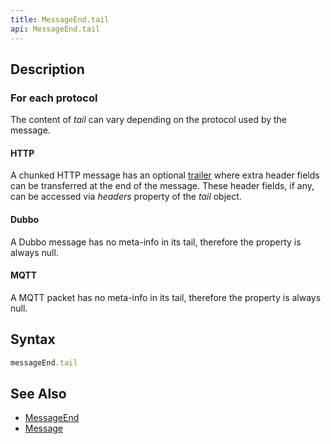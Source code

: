 ```yaml
---
title: MessageEnd.tail
api: MessageEnd.tail
---
```


## Description

<Summary/>

### For each protocol

The content of _tail_ can vary depending on the protocol used by the message.

#### HTTP

A chunked HTTP message has an optional [trailer](https://developer.mozilla.org/docs/Web/HTTP/Headers/Trailer) where extra header fields can be transferred at the end of the message. These header fields, if any, can be accessed via _headers_ property of the _tail_ object.

#### Dubbo

A Dubbo message has no meta-info in its tail, therefore the property is always null.

#### MQTT

A MQTT packet has no meta-info in its tail, therefore the property is always null.

## Syntax

``` js
messageEnd.tail
```

## See Also

* [MessageEnd](/reference/api/MessageEnd)
* [Message](/reference/api/Message)
